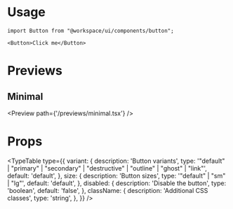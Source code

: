 # Usage

```tsx
import Button from "@workspace/ui/components/button";

<Button>Click me</Button>
```


# Previews

## Minimal
<Preview path={'/previews/minimal.tsx'} />

# Props

<TypeTable
  type={{
    variant: {
      description: 'Button variants',
      type: '"default" | "primary" | "secondary" | "destructive" | "outline" | "ghost" | "link"',
      default: 'default',
    },
    size: {
      description: 'Button sizes',
      type: '"default" | "sm" | "lg"',
      default: 'default',
    },
    disabled: {
      description: 'Disable the button',
      type: 'boolean',
      default: 'false',
    },
    className: {
      description: 'Additional CSS classes',
      type: 'string',
    },
  }}
/>
